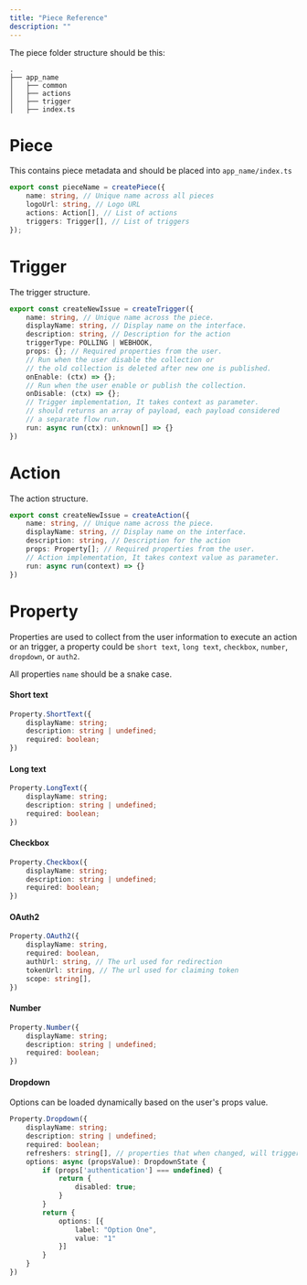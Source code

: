 ```yaml
---
title: "Piece Reference"
description: ""
---
```


The piece folder structure should be this:

```
.
├── app_name
│   ├── common
│   ├── actions
│   ├── trigger
│   ├── index.ts
```

# Piece

This contains piece metadata and should be placed into `app_name/index.ts`

```typescript
export const pieceName = createPiece({
	name: string, // Unique name across all pieces
	logoUrl: string, // Logo URL
	actions: Action[], // List of actions
	triggers: Trigger[], // List of triggers
});
```

# Trigger


The trigger structure.

```typescript
export const createNewIssue = createTrigger({
    name: string, // Unique name across the piece.
    displayName: string, // Display name on the interface.
	description: string, // Description for the action
    triggerType: POLLING | WEBHOOK,
	props: {}; // Required properties from the user.
    // Run when the user disable the collection or
    // the old collection is deleted after new one is published.
	onEnable: (ctx) => {};
    // Run when the user enable or publish the collection.
	onDisable: (ctx) => {};
    // Trigger implementation, It takes context as parameter.
    // should returns an array of payload, each payload considered
    // a separate flow run.
    run: async run(ctx): unknown[] => {}
})
```

# Action

The action structure.

```typescript
export const createNewIssue = createAction({
    name: string, // Unique name across the piece.
    displayName: string, // Display name on the interface.
	description: string, // Description for the action
	props: Property[]; // Required properties from the user.
    // Action implementation, It takes context value as parameter.
    run: async run(context) => {}
})
```

# Property


Properties are used to collect from the user information to execute an action or an trigger, a property could be `short text`, `long text`, `checkbox`, `number`, `dropdown`, or `auth2`.

All properties `name` should be a snake case.

#### Short text

```typescript
Property.ShortText({
	displayName: string;
	description: string | undefined;
	required: boolean;
})
```


#### Long text

```typescript
Property.LongText({
	displayName: string;
	description: string | undefined;
	required: boolean;
})
```

#### Checkbox 

```typescript
Property.Checkbox({
	displayName: string;
	description: string | undefined;
	required: boolean;
})
```


#### OAuth2 

```typescript
Property.OAuth2({
    displayName: string,
    required: boolean,
    authUrl: string, // The url used for redirection
    tokenUrl: string, // The url used for claiming token
    scope: string[],
})
```


#### Number 

```typescript
Property.Number({
	displayName: string;
	description: string | undefined;
	required: boolean;
})
```

#### Dropdown 

Options can be loaded dynamically based on the user's props value.

```typescript
Property.Dropdown({
    displayName: string;
    description: string | undefined;
    required: boolean;
    refreshers: string[], // properties that when changed, will trigger the options function to execute
    options: async (propsValue): DropdownState {
        if (props['authentication'] === undefined) {
            return {
                disabled: true;
            }
        }
        return {
            options: [{
                label: "Option One",
                value: "1"
            }]
        }
    }
})
```

